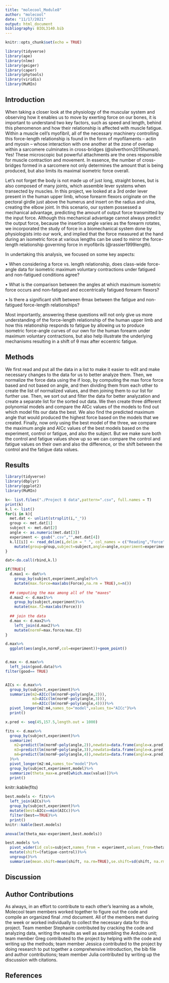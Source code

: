 ```yaml
---
title: "molecool_Module8"
author: "molecool"
date: "11/17/2021"
output: html_document
bibliography: BIOL3140.bib
---
```


```r
knitr::opts_chunk$set(echo = TRUE)
```

```r
library(tidyverse)
library(ape)
library(nlme)
library(geiger)
library(caper)
library(phytools)
library(viridis)
library(MuMIn)
```
## Introduction

When taking a closer look at the physiology of the muscular system and observing how it enables us to move by exerting force on our bones, it is important to understand two key factors, such as speed and length, behind this phenomenon and how their relationship is affected with muscle fatigue. Within a muscle cell’s myofibril, all of the necessary machinery controlling this force-length relationship is found in the form of myofilaments – actin and myosin – whose interaction with one another at the zone of overlap within a sarcomere culminates in cross-bridges (@silverthorn2015human). Yes! These microscopic but powerful attachments are the ones responsible for muscle contraction and movement. In essence, the number of cross-bridges formed in a sarcomere not only determines the amount that is being produced, but also limits its maximal isometric force overall. 

Let’s not forget the body is not made up of just long, straight bones, but is also composed of many joints, which assemble lever systems when transected by muscles. In this project, we looked at a 3rd order lever present in the human upper limb, whose forearm flexors originate on the pectoral girdle just above the humerus and insert on the radius and ulna, creating the elbow joint. In this scenario, our system possessed a mechanical advantage, predicting the amount of output force transmitted by the input force. Although this mechanical advantage cannot always predict the output force, because the insertion angle varies as the forearm rotates, we incorporated the study of force in a biomechanical system done by physiologists into our work, and implied that the force measured at the hand during an isometric force at various lengths can be used to mirror the force-length relationship governing force in myofibrils (@rassier1999length).

In undertaking this analysis, we focused on some key aspects:

  •	When considering a force vs. length relationship, does class-wide force-angle data for isometric maximum voluntary contractions under fatigued and non-fatigued conditions agree?

  •	What is the comparison between the angles at which maximum isometric force occurs and non-fatigued and eccentrically fatigued forearm flexors?
  
  •	 Is there a significant shift between θmax between the fatigue and non-fatigued force-length relationships?
  
Most importantly, answering these questions will not only give us more understanding of the force-length relationship of the human upper limb and how this relationship responds to fatigue by allowing us to produce isometric force-angle curves of our own for the human forearm under maximum voluntary contractions, but also help illustrate the underlying mechanisms resulting in a shift of θ max after eccentric fatigue.

## Methods 

We first read and put all the data in a list to make it easier to edit and make necessary changes to the data for us to better analyze them. Then, we normalize the force data using the if loop, by computing the max force force based and not based on angle, and then dividing them from each other to create the list of normalized values, and then joining them to our list for further use. Then, we sort out and filter the data for better analyzation and create a separate list for the sorted out data. We then create three different polynomial models and compare the AICc values of the models to find out which model fits our data the best. We also find the predicted maximum angle that would produced the highest force based on the models that we created. Finally, now only using the best model of the three, we compare the maximum angle and AICc values of the best models based on the experiment, control or fatigue, and also the subject. But we make sure both the control and fatigue values show up so we can compare the control and fatigue values on their own and also the difference, or the shift between the control and the fatigue data values.  

## Results

```r
library(tidyverse)
library(dbplyr)
library(ggplot2)
library(MuMIn)

k<- list.files("./Project 8 data",pattern=".csv", full.names = T)
print(k)
k.l <- list()
for(i in k){
  met.dat <- unlist(strsplit(i,"_"))
  group <- met.dat[1]
  subject <- met.dat[2]
  angle <- as.numeric(met.dat[3])
  experiment <- gsub(".csv","",met.dat[4])
  k.l[[i]] <- read_delim(i,delim = " ", col_names = c("Reading","Force","Unit"), id="Experiment") %>%
    mutate(group=group,subject=subject,angle=angle,experiment=experiment)
}

dat<-do.call(rbind,k.l)

if(TRUE){
  d.max1 <- dat%>%
    group_by(subject,experiment,angle)%>%
    mutate(max.force=max(abs(Force),na.rm = TRUE),n=n())
  
  ## computing the max among all of the "maxes"
  d.max2 <- d.max1%>%
    group_by(subject,experiment)%>%
    mutate(max.f2=max(abs(Force)))
  
  ## join the data
  d.max <- d.max2%>%
    left_join(d.max2)%>%
    mutate(normF=max.force/max.f2)
}

d.max%>%
  ggplot(aes(angle,normF,col=experiment))+geom_point()


d.max <- d.max%>%
  left_join(good.data)%>%
filter(good== TRUE)


AICs <- d.max%>% 
  group_by(subject,experiment)%>% 
  summarize(m2=AICc(lm(normF~poly(angle,2))), 
            m3=AICc(lm(normF~poly(angle,3))), 
            m4=AICc(lm(normF~poly(angle,4))))%>% 
  pivot_longer(m2:m4,names_to="model",values_to="AICc")%>% 
  print()

x.pred <- seq(45,157.5,length.out = 1000)

fits <- d.max%>%
  group_by(subject,experiment)%>%
  summarize(
    m2=predict(lm(normF~poly(angle,2)),newdata=data.frame(angle=x.pred)), #second order
    m3=predict(lm(normF~poly(angle,3)),newdata=data.frame(angle=x.pred)), #third order
    m4=predict(lm(normF~poly(angle,4)),newdata=data.frame(angle=x.pred)) #fourth order
  )%>%
  pivot_longer(m2:m4,names_to="model")%>%
  group_by(subject,experiment,model)%>%
  summarize(theta_max=x.pred[which.max(value)])%>%
  print()
```
knitr::kable(fits)

```r
best.models <- fits%>%
  left_join(AICs)%>%
  group_by(subject,experiment)%>%
  mutate(best=AICc==min(AICc))%>%
  filter(best==TRUE)%>%
  print()
knitr::kable(best.models)
```

```r
anova(lm(theta_max~experiment,best.models))
```

```r
best.models %>%
  pivot_wider(id_cols=subject,names_from = experiment,values_from=theta_max)%>%
  mutate(shift=(fatigue-control))%>%
  ungroup()%>%
  summarise(mean.shift=mean(shift, na.rm=TRUE),se.shift=sd(shift, na.rm=TRUE)/sqrt(length(shift)))
```

## Discussion

## Author Contributions

As always, in an effort to contribute to each other's learning as a whole, Molecool team members worked together to figure out the code and compile an organized final .rmd document. All of the members met during the week or worked individually to collect the necessary data for this project. Team member Stephanie contributed by cracking the code and analyzing data, writing the results as well as assembling the Arduino unit; team member Greg contributed to the project by helping with the code and writing up the methods; team member Jessica contributed to the project by doing research to put together a comprehensive introduction, the bib file and author contributions; team member Julia contributed by writing up the discussion with citations.

## References 